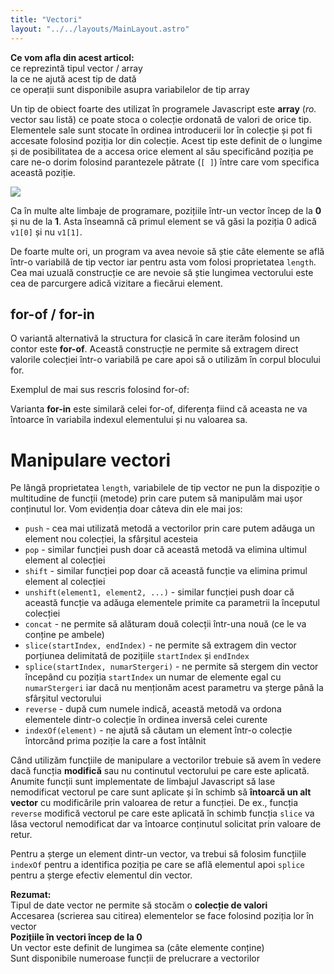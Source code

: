 ```yaml
---
title: "Vectori"
layout: "../../layouts/MainLayout.astro"
---
```



<Box knowledge>
<strong>Ce vom afla din acest articol:</strong>
<br/><Check/>ce reprezintă tipul vector / array
<br/><Check/>la ce ne ajută acest tip de dată
<br/><Check/>ce operații sunt disponibile asupra variabilelor de tip array
</Box>

Un tip de obiect foarte des utilizat în programele Javascript este **array** (_ro._ vector sau listă) ce poate stoca o colecție ordonată de valori de orice tip. Elementele sale sunt stocate în ordinea introducerii lor în colecție și pot fi accesate folosind poziția lor din colecție. Acest tip este definit de o lungime și de posibilitatea de a accesa orice element al său specificând poziția pe care ne-o dorim folosind parantezele pătrate (```[ ]```) între care vom specifica această poziție.

<img src="../assets/imgs/vectori0.png" class="img-box" />

<Box info>Ca în multe alte limbaje de programare, pozițiile într-un vector încep de la <strong>0</strong> și nu de la <strong>1</strong>. Asta înseamnă că primul element se vă găsi la poziția 0 adică <code>v1[0]</code> și nu <code>v1[1]</code>.</Box>

<Algovis config_id="vectori-basics.json" av_selected="0"></Algovis>

De foarte multe ori, un program va avea nevoie să știe câte elemente se află într-o variabilă de tip vector iar pentru asta vom folosi proprietatea <code>length</code>. Cea mai uzuală construcție ce are nevoie să știe lungimea vectorului este cea de parcurgere adică vizitare a fiecărui element.

<Algovis config_id="vectori-basics.json" av_selected="1"></Algovis>

## for-of / for-in ##
O variantă alternativă la structura for clasică în care iterăm folosind un contor este **for-of**. Această construcție ne permite să extragem direct valorile colecției într-o variabilă pe care apoi să o utilizăm în corpul blocului for. 

Exemplul de mai sus rescris folosind for-of:
<Algovis config_id="vectori-basics.json"  av_selected="4"></Algovis>

Varianta **for-in** este similară celei for-of, diferența fiind că aceasta ne va întoarce în variabila indexul elementului și nu valoarea sa.
<Algovis config_id="vectori-basics.json"  av_selected="5"></Algovis>

# Manipulare vectori #
Pe lângă proprietatea <code>length</code>, variabilele de tip vector ne pun la dispoziție o multitudine de funcții (metode) prin care putem să manipulăm mai ușor conținutul lor. Vom evidenția doar câteva din ele mai jos:
- ```push``` - cea mai utilizată metodă a vectorilor prin care putem adăuga un element nou colecției, la sfârșitul acesteia
- ```pop``` - similar funcției push doar că această metodă va elimina ultimul element al colecției
- ```shift``` - similar funcției pop doar că această funcție va elimina primul element al colecției
- ```unshift(element1, element2, ...)``` - similar funcției push doar că această funcție va adăuga elementele primite ca parametrii la începutul colecției
- ```concat``` - ne permite să alăturam două colecții într-una nouă (ce le va conține pe ambele)
- <code>slice(startIndex, endIndex)</code> - ne permite să extragem din vector porțiunea delimitată de pozițiile <code>startIndex</code> și <code>endIndex</code>
- <code>splice(startIndex, numarStergeri)</code> - ne permite să stergem din vector începând cu poziția <code>startIndex</code> un numar de elemente egal cu <code>numarStergeri</code> iar dacă nu menționăm acest parametru va șterge până la sfârșitul vectorului
- ```reverse``` - după cum numele indică, această metodă va ordona elementele dintr-o colecție în ordinea inversă celei curente
- ```indexOf(element)``` - ne ajută să căutam un element într-o colecție întorcând prima poziție la care a fost întâlnit

<Algovis config_id="vectori-basics.json" av_selected="2"></Algovis>

<Box attention>
Când utilizăm funcțiile de manipulare a vectorilor trebuie să avem în vedere dacă funcția <strong>modifică</strong> sau nu continutul vectorului pe care este aplicată. Anumite funcții sunt implementate de limbajul Javascript să lase nemodificat vectorul pe care sunt aplicate și în schimb să <strong>întoarcă un alt vector</strong> cu modificările prin valoarea de retur a funcției. De ex., funcția <code>reverse</code> modifică vectorul pe care este aplicată în schimb funcția <code>slice</code> va lăsa vectorul nemodificat dar va întoarce conținutul solicitat prin valoare de retur.
</Box>

Pentru a șterge un element dintr-un vector, va trebui să folosim funcțiile <code>indexOf</code> pentru a identifica poziția pe care se află elementul apoi <code>splice</code> pentru a șterge efectiv elementul din vector.

<Algovis config_id="vectori-basics.json" av_selected="3"></Algovis>

<Box attention>
<strong>Rezumat:</strong>
<br/><Arrow/>Tipul de date vector ne permite să stocăm o <strong>colecție de valori</strong>
<br/><Arrow/>Accesarea (scrierea sau citirea) elementelor se face folosind poziția lor în vector
<br/><Arrow/><strong>Pozițiile în vectori încep de la 0</strong>
<br/><Arrow/>Un vector este definit de lungimea sa (câte elemente conține)
<br/><Arrow/>Sunt disponibile numeroase funcții de prelucrare a vectorilor
</Box>